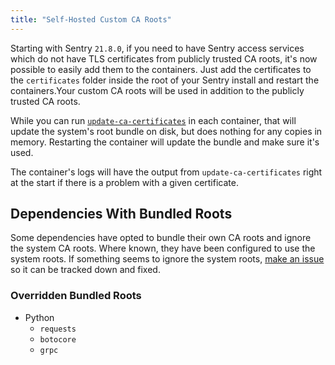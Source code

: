```yaml
---
title: "Self-Hosted Custom CA Roots"
---
```


Starting with Sentry `21.8.0`, if you need to have Sentry access services which do not have TLS certificates from publicly trusted CA roots, it's now possible to easily add them to the containers. Just add the certificates to the `certificates` folder inside the root of your Sentry install and restart the containers.Your custom CA roots will be used in addition to the publicly trusted CA roots.

<Alert title="Note" level="info">
  While you can run <a href="https://manpages.debian.org/buster/ca-certificates/update-ca-certificates.8.en.html"><code>update-ca-certificates</code></a> in each container, that will update the system's root bundle on disk, but does nothing for any copies in memory. Restarting the container will update the bundle and make sure it's used.
</Alert>

The container's logs will have the output from `update-ca-certificates` right at the start if there is a problem with a given certificate.

## Dependencies With Bundled Roots

Some dependencies have opted to bundle their own CA roots and ignore the system CA roots. Where known, they have been configured to use the system roots. If something seems to ignore the system roots, [make an issue](https://github.com/getsentry/onpremise/issues/new?template=bug.yml) so it can be tracked down and fixed.

### Overridden Bundled Roots

- Python
  - `requests`
  - `botocore`
  - `grpc`
